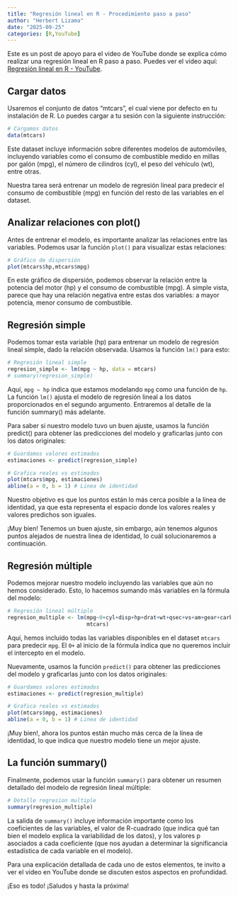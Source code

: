 ```yaml
---
title: "Regresión lineal en R - Procedimiento paso a paso"
author: "Herbert Lizama"
date: "2025-09-25"
categories: [R,YouTube]
---
```

Este es un post de apoyo para el video de YouTube donde se explica cómo realizar una regresión lineal en R paso a paso. Puedes ver el video aquí: [Regresión lineal en R - YouTube](https://youtu.be/SjwkIIq5KfM).

## Cargar datos
Usaremos el conjunto de datos “mtcars”, el cual viene por defecto en tu instalación de R. Lo puedes cargar a tu sesión con la siguiente instrucción:

```r
# Cargamos datos
data(mtcars)
```

Este dataset incluye información sobre diferentes modelos de automóviles, incluyendo variables como el consumo de combustible medido en millas por galón (mpg), el número de cilindros (cyl), el peso del vehículo (wt), entre otras.

Nuestra tarea será entrenar un modelo de regresión lineal para predecir el consumo de combustible (mpg) en función del resto de las variables en el dataset.

## Analizar relaciones con plot()
Antes de entrenar el modelo, es importante analizar las relaciones entre las variables. Podemos usar la función `plot()` para visualizar estas relaciones:
```r
# Gráfico de dispersión
plot(mtcars$hp,mtcars$mpg)
```

En este gráfico de dispersión, podemos observar la relación entre la potencia del motor (hp) y el consumo de combustible (mpg). A simple vista, parece que hay una relación negativa entre estas dos variables: a mayor potencia, menor consumo de combustible.

## Regresión simple
Podemos tomar esta variable (hp) para entrenar un modelo de regresión lineal simple, dado la relación observada. Usamos la función `lm()` para esto:
```r
# Regresión lineal simple
regresion_simple <- lm(mpg ~ hp, data = mtcars)
# summary(regresion_simple)
```

Aquí, `mpg ~ hp` indica que estamos modelando `mpg` como una función de `hp`. La función `lm()` ajusta el modelo de regresión lineal a los datos proporcionados en el segundo argumento. Entraremos al detalle de la función summary() más adelante.

Para saber si nuestro modelo tuvo un buen ajuste, usamos la función predict() para obtener las predicciones del modelo y graficarlas junto con los datos originales:
```r
# Guardamos valores estimados
estimaciones <- predict(regresion_simple)

# Grafica reales vs estimados
plot(mtcars$mpg, estimaciones)
abline(a = 0, b = 1) # Linea de identidad
```

Nuestro objetivo es que los puntos están lo más cerca posible a la línea de identidad, ya que esta representa el espacio donde los valores reales y valores predichos son iguales. 

¡Muy bien! Tenemos un buen ajuste, sin embargo, aún tenemos algunos puntos alejados de nuestra linea de identidad, lo cuál solucionaremos a continuación.

## Regresión múltiple
Podemos mejorar nuestro modelo incluyendo las variables que aún no hemos considerado. Esto, lo hacemos sumando más variables en la fórmula del modelo:
```r
# Regresión lineal múltiple
regresion_multiple <- lm(mpg~0+cyl+disp+hp+drat+wt+qsec+vs+am+gear+carb,
                         mtcars)
```

Aquí, hemos incluido todas las variables disponibles en el dataset `mtcars` para predecir `mpg`. El `0+` al inicio de la fórmula indica que no queremos incluir el intercepto en el modelo.

Nuevamente, usamos la función `predict()` para obtener las predicciones del modelo y graficarlas junto con los datos originales:
```r
# Guardamos valores estimados
estimaciones <- predict(regresion_multiple)

# Grafica reales vs estimados
plot(mtcars$mpg, estimaciones)
abline(a = 0, b = 1) # Linea de identidad
```

¡Muy bien!, ahora los puntos están mucho más cerca de la línea de identidad, lo que indica que nuestro modelo tiene un mejor ajuste.

## La función summary()
Finalmente, podemos usar la función `summary()` para obtener un resumen detallado del modelo de regresión lineal múltiple:
```r
# Detalle regresion multiple
summary(regresion_multiple)
```

La salida de `summary()` incluye información importante como los coeficientes de las variables, el valor de R-cuadrado (que indica qué tan bien el modelo explica la variabilidad de los datos), y los valores p asociados a cada coeficiente (que nos ayudan a determinar la significancia estadística de cada variable en el modelo).

Para una explicación detallada de cada uno de estos elementos, te invito a ver el video en YouTube donde se discuten estos aspectos en profundidad.

¡Eso es todo! ¡Saludos y hasta la próxima!

